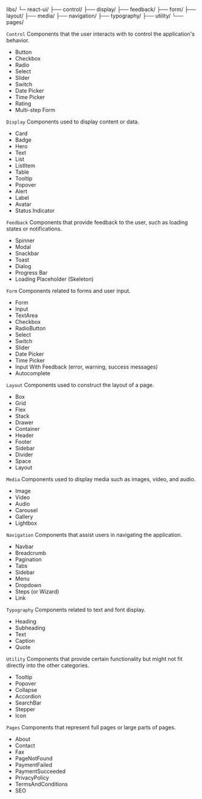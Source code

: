 libs/
└─ react-ui/
├── control/
├── display/
├── feedback/
├── form/
├── layout/
├── media/
├── navigation/
├── typography/
├── utility/
└── pages/

`Control`
Components that the user interacts with to control the application's behavior.

- Button
- Checkbox
- Radio
- Select
- Slider
- Switch
- Date Picker
- Time Picker
- Rating
- Multi-step Form

`Display`
Components used to display content or data.

- Card
- Badge
- Hero
- Text
- List
- ListItem
- Table
- Tooltip
- Popover
- Alert
- Label
- Avatar
- Status Indicator

`Feedback`
Components that provide feedback to the user, such as loading states or notifications.

- Spinner
- Modal
- Snackbar
- Toast
- Dialog
- Progress Bar
- Loading Placeholder (Skeleton)

`Form`
Components related to forms and user input.

- Form
- Input
- TextArea
- Checkbox
- RadioButton
- Select
- Switch
- Slider
- Date Picker
- Time Picker
- Input With Feedback (error, warning, success messages)
- Autocomplete

`Layout`
Components used to construct the layout of a page.

- Box
- Grid
- Flex
- Stack
- Drawer
- Container
- Header
- Footer
- Sidebar
- Divider
- Space
- Layout

`Media`
Components used to display media such as images, video, and audio.

- Image
- Video
- Audio
- Carousel
- Gallery
- Lightbox

`Navigation`
Components that assist users in navigating the application.

- Navbar
- Breadcrumb
- Pagination
- Tabs
- Sidebar
- Menu
- Dropdown
- Steps (or Wizard)
- Link

`Typography`
Components related to text and font display.

- Heading
- Subheading
- Text
- Caption
- Quote

`Utility`
Components that provide certain functionality but might not fit directly into the other categories.

- Tooltip
- Popover
- Collapse
- Accordion
- SearchBar
- Stepper
- Icon

`Pages`
Components that represent full pages or large parts of pages.

- About
- Contact
- Fax
- PageNotFound
- PaymentFailed
- PaymentSucceeded
- PrivacyPolicy
- TermsAndConditions
- SEO
